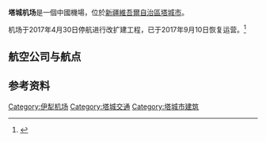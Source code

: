 {{Infobox airport
| name          = 塔城机场
| image         = Tacheng airport as seen from airfield Sep2012.JPG
| type          = 民用
| operator      = 新疆機場集團
| city-served   = [[新疆|新疆]][[塔城市|塔城市]]
| opened        = 
| elevation-m   = 604
| distance_to_city = 28公里
| IATA          = TCG
| ICAO          = ZWTC
| coordinates   = {{coord|46|40|21|N|83|20|27|E|region:CN_type:airport}}
| pushpin_map   = China Xinjiang#China
| pushpin_label = TCG
| pushpin_label_position = right
| metric-elev   = y
| metric-rwy    = y
| r1-number     = 12/30
| r1-length-m   = 2,380
| r1-surface    = 
}}
'''塔城机场'''是一個中國機場，位於[[新疆維吾爾自治區|新疆維吾爾自治區]][[塔城市|塔城市]]。

机场于2017年4月30日停航进行改扩建工程，已于2017年9月10日恢复运营。<ref name=":0">{{Cite web|url=http://m.carnoc.com/news/418/418102.html|title=南航复航塔城机场，边城再迎民航航班|accessdate=2017-10-22|author=郑京昶|date=2017-09-10|publisher=|archive-date=2017-10-22|archive-url=https://web.archive.org/web/20171022084934/http://m.carnoc.com/news/418/418102.html|dead-url=no}}</ref>

==航空公司与航点 ==
{{Airport-dest-list
| {{flagicon|PRC}} [[華夏航空|華夏航空]]| [[伊宁机场|伊宁]]、[[阿勒泰机场|阿勒泰]]、[[阿勒泰机场|阿勒泰]]-[[库尔勒机场|库尔勒]]、[[博樂阿拉山口機場|博樂]]-[[阿克蘇機場|阿克蘇]]
| {{flagicon|PRC}} [[中国南方航空|中国南方航空]]| [[乌鲁木齐地窝堡国际机场|乌鲁木齐]]
| {{flagicon|PRC}} [[天津航空|天津航空]]| [[乌鲁木齐地窝堡国际机场|乌鲁木齐]]
}}

==参考资料==
{{reflist}}

{{中华人民共和国机场}}

[[Category:伊犁机场|Category:伊犁机场]]
[[Category:塔城交通|Category:塔城交通]]
[[Category:塔城市建筑|Category:塔城市建筑]]